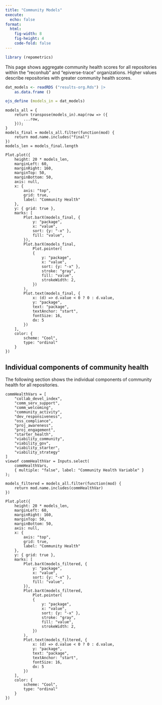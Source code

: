 ```yaml
---
title: "Community Models"
execute:
  echo: false
format: 
  html:
    fig-width: 8
    fig-height: 4
    code-fold: false
---
```


```r
library (repometrics)
```
This page shows aggregate community health scores for all repositories within
the "reconhub" and "epiverse-trace" organizations. Higher values describe
repositories with greater community health scores.

```r
dat_models <- readRDS ("results-org.Rds") |>
    as.data.frame ()
```
```r
ojs_define (models_in = dat_models)
```
```ojs
models_all = {
    return transpose(models_in).map(row => ({
        ...row,
    }));
}
models_final = models_all.filter(function(mod) {
    return mod.name.includes("final")
})
models_len = models_final.length
```


```ojs
Plot.plot({
    height: 20 * models_len,
    marginLeft: 60,
    marginRight: 160,
    marginTop: 50,
    marginBottom: 50,
    axis: null,
    x: {
        axis: "top",
        grid: true,
        label: "Community Health"
    },
    y: { grid: true },
    marks: [
        Plot.barX(models_final, {
            y: "package",
            x: "value",
            sort: {y: "-x" },
            fill: "value",
        }),
        Plot.barX(models_final,
            Plot.pointer(
            {
                y: "package",
                x: "value",
                sort: {y: "-x" },
                stroke: "gray",
                fill: "value",
                strokeWidth: 2,
            })
        ),
        Plot.text(models_final, {
            x: (d) => d.value < 0 ? 0 : d.value,
            y: "package",
            text: "package",
            textAnchor: "start",
            fontSize: 16,
            dx: 5
        })
    ],
    color: {
        scheme: "Cool",
        type: "ordinal"
    }
})
```

## Individual components of community health

The following section shows the individual components of community health for
all repositories.

```ojs
commHealthVars = [
    "collab_devel_index",
    "comm_serv_support",
    "comm_welcoming",
    "community_activity",
    "dev_responsiveness",
    "oss_compliance",
    "proj_awareness",
    "proj_engagement",
    "starter_health",
    "viability_community",
    "viability_gov",
    "viability_starter",
    "viability_strategy"
]
viewof commHealthVar = Inputs.select(
    commHealthVars,
    { multiple: "false", label: "Community Health Variable" }
);
```

```ojs
models_filtered = models_all.filter(function(mod) {
    return mod.name.includes(commHealthVar)
})
```


```ojs
Plot.plot({
    height: 20 * models_len,
    marginLeft: 60,
    marginRight: 160,
    marginTop: 50,
    marginBottom: 50,
    axis: null,
    x: {
        axis: "top",
        grid: true,
        label: "Community Health"
    },
    y: { grid: true },
    marks: [
        Plot.barX(models_filtered, {
            y: "package",
            x: "value",
            sort: {y: "-x" },
            fill: "value",
        }),
        Plot.barX(models_filtered,
            Plot.pointer(
            {
                y: "package",
                x: "value",
                sort: {y: "-x" },
                stroke: "gray",
                fill: "value",
                strokeWidth: 2,
            })
        ),
        Plot.text(models_filtered, {
            x: (d) => d.value < 0 ? 0 : d.value,
            y: "package",
            text: "package",
            textAnchor: "start",
            fontSize: 16,
            dx: 5
        })
    ],
    color: {
        scheme: "Cool",
        type: "ordinal"
    }
})
```
